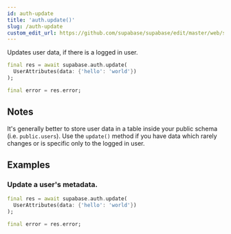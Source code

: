 ```yaml
---
id: auth-update
title: 'auth.update()'
slug: /auth-update
custom_edit_url: https://github.com/supabase/supabase/edit/master/web/spec/supabase_dart_v1_ref.yml
---
```



Updates user data, if there is a logged in user.

```dart
final res = await supabase.auth.update(
  UserAttributes(data: {'hello': 'world'})
);

final error = res.error;
```

## Notes

It's generally better to store user data in a table inside your public schema (i.e. `public.users`).
Use the `update()` method if you have data which rarely changes or is specific only to the logged in user.

## Examples

### Update a user's metadata.

```dart
final res = await supabase.auth.update(
  UserAttributes(data: {'hello': 'world'})
);

final error = res.error;
```
